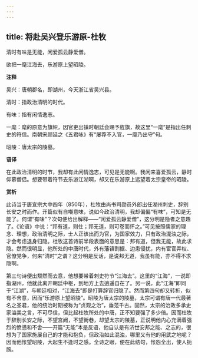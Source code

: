 ```yaml
---
---
---
```

title: 将赴吴兴登乐游原-杜牧
---

清时有味是无能，闲爱孤云静爱僧。

欲把一麾江海去，乐游原上望昭陵。

**注释**

吴兴：唐朝郡名，即湖州，今天浙江省吴兴县。

清时：指政治清明的时代。

有味：指有闲情逸志。

一麾：麾的原意为旗帜，因官吏出镇时朝廷会赐予旌旗，故这里“一麾”是指出任刺史的符信。南朝宋颜延之《五君咏》有“屡荐不入官，一麾乃出守”句。

昭陵：唐太宗的陵墓。

**语译**

在此政治清明的时节，我却有此闲情逸志，可见是无能啊。我闲来喜爱孤云，静时仰慕僧侣。想要带着符节去乐游江湖啊，却又在乐游原上远望着太宗皇帝的昭陵。

**赏析**

此诗当于唐宣宗大中四年（850年），杜牧由尚书司勋员外郎出任湖州刺史，辞别长安之时而作。开篇似有自嘲意味，说如今政治清明，我却偏偏“有味”，可知是无能了。何谓“有味”？次句便给出解释——“闲爱孤云静爱僧”，这分明是隐者之意趣了。《论语》中说：“邦有道，则仕；邦无道，则可卷而怀之。”可见按照儒家的理念、理想，政治清明之际，士人正该出而为官，为国家效力，只有政治混浊之际，才会考虑退身归隐。杜牧这首诗前半段表面的意思是：邦有道，但我无能，故此求隐。然而很明显，他所处的中唐时代，外有藩镇割据、边患侵扰，内有宦官弄权、官僚党争，何来“清时”之谓？这分明是反话，是说邦无道，我虽有能，亦不得不求隐啊。

第三句诗便出颓然而去意，他想要带着刺史符节“江海去”。这里的“江海”，一说即指湖州，他就此离开朝廷中枢，到地方上去逍遥自在了。另一说，此“江海”即同于“江湖”，与朝廷相对，“江海去”即是打算辞官归隐了。然而第四句却又转折，似有不舍意，因而“乐游原上望昭陵”。昭陵为唐太宗的陵墓，太宗可谓有唐一代最著名之圣君，他的统治时期被称为“贞观之治”，垂范千古。固然，太宗的治政多承史家溢美之言，不可尽信，但比起杜牧所处的中唐，正不知要强了多少倍。因而杜牧于辞别长安之际，不望宫阙，不望街巷，却望太宗的陵墓，正说明他内心充满着强烈的愤懑和不舍——开篇“无能”本是反语，他自认是有济世安邦之能、之志的，很想为了国家施展自己的才能和抱负，但政治如此混浊，哪里又有他的用武之地呢？因而他怅望昭陵，大起生不逢时之感。全诗之眼，便在此结句，怅怨全出，使人扼腕。